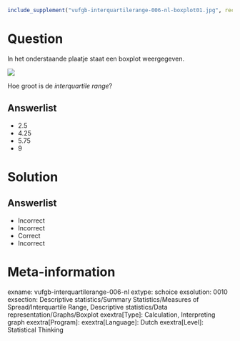 ```{r, echo = FALSE, results = "hide"}
include_supplement("vufgb-interquartilerange-006-nl-boxplot01.jpg", recursive = TRUE)
```

Question
========

In het onderstaande plaatje staat een boxplot weergegeven.

![](vufgb-interquartilerange-006-nl-boxplot01.jpg)
  
Hoe groot is de *interquartile range*?  
  
Answerlist
----------
* 2.5
* 4.25
* 5.75
* 9

Solution
========

Answerlist
----------
* Incorrect
* Incorrect
* Correct
* Incorrect

Meta-information
================
exname: vufgb-interquartilerange-006-nl
extype: schoice
exsolution: 0010
exsection: Descriptive statistics/Summary Statistics/Measures of Spread/Interquartile Range, Descriptive statistics/Data representation/Graphs/Boxplot
exextra[Type]: Calculation, Interpreting graph
exextra[Program]: 
exextra[Language]: Dutch
exextra[Level]: Statistical Thinking